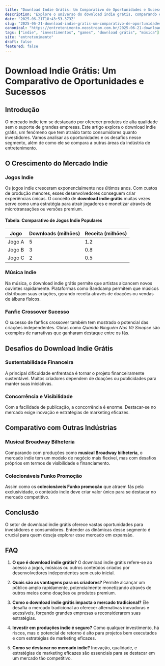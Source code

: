 ```yaml
---
title: "Download Indie Grátis: Um Comparativo de Oportunidades e Sucessos"
description: "Explore o universo do download indie grátis, comparando oportunidades, desafios e como investir de forma inteligente neste mercado promissor."
date: "2025-06-21T18:43:53.373Z"
slug: "2025-06-21-download-indie-gratis-um-comparativo-de-oportunidades-e-sucessos"
canonical: "https://entretenimento.neostream.com.br/2025-06-21-download-indie-gratis-um-comparativo-de-oportunidades-e-sucessos"
tags: ["indie", "investimentos", "games", "download grátis", "música"]
site: "entretenimento"
draft: false
featured: false
---
```


# Download Indie Grátis: Um Comparativo de Oportunidades e Sucessos

## Introdução

O mercado indie tem se destacado por oferecer produtos de alta qualidade sem o suporte de grandes empresas. Este artigo explora o download indie grátis, um fenômeno que tem atraído tanto consumidores quanto investidores. Vamos analisar as oportunidades e os desafios nesse segmento, além de como ele se compara a outras áreas da indústria de entretenimento.

## O Crescimento do Mercado Indie

### Jogos Indie

Os jogos indie cresceram exponencialmente nos últimos anos. Com custos de produção menores, esses desenvolvedores conseguem criar experiências únicas. O conceito de **download indie grátis** muitas vezes serve como uma estratégia para atrair jogadores e monetizar através de microtransações ou versões premium. 

#### Tabela: Comparativo de Jogos Indie Populares

| Jogo | Downloads (milhões) | Receita (milhões) |
|------|---------------------|-------------------|
| Jogo A | 5 | 1.2 |
| Jogo B | 3 | 0.8 |
| Jogo C | 2 | 0.5 |

### Música Indie

Na música, o download indie grátis permite que artistas alcancem novos ouvintes rapidamente. Plataformas como Bandcamp permitem que músicos distribuam suas criações, gerando receita através de doações ou vendas de álbuns físicos.

### Fanfic Crossover Sucesso

O sucesso de fanfics crossover também tem mostrado o potencial das criações independentes. Obras como *Quando Ninguém Nos Vê Sinopse* são exemplos de narrativas que ganharam destaque entre os fãs.

## Desafios do Download Indie Grátis

### Sustentabilidade Financeira

A principal dificuldade enfrentada é tornar o projeto financeiramente sustentável. Muitos criadores dependem de doações ou publicidades para manter suas iniciativas.

### Concorrência e Visibilidade

Com a facilidade de publicação, a concorrência é enorme. Destacar-se no mercado exige inovação e estratégias de marketing eficazes.

## Comparativo com Outras Indústrias

### Musical Broadway Bilheteria

Comparando com produções como **musical Broadway bilheteria**, o mercado indie tem um modelo de negócio mais flexível, mas com desafios próprios em termos de visibilidade e financiamento.

### Colecionáveis Funko Promoção

Assim como os **colecionáveis Funko promoção** que atraem fãs pela exclusividade, o conteúdo indie deve criar valor único para se destacar no mercado competitivo.

## Conclusão

O setor de download indie grátis oferece vastas oportunidades para investidores e consumidores. Entender as dinâmicas desse segmento é crucial para quem deseja explorar esse mercado em expansão.

## FAQ

1. **O que é download indie grátis?**
   O download indie grátis refere-se ao acesso a jogos, músicas ou outros conteúdos criados por desenvolvedores independentes sem custo inicial.

2. **Quais são as vantagens para os criadores?**
   Permite alcançar um público amplo rapidamente, potencialmente monetizando através de outros meios como doações ou produtos premium.

3. **Como o download indie grátis impacta o mercado tradicional?**
   Ele desafia o mercado tradicional ao oferecer alternativas inovadoras e acessíveis, forçando grandes empresas a reconsiderarem suas estratégias.

4. **Investir em produções indie é seguro?**
   Como qualquer investimento, há riscos, mas o potencial de retorno é alto para projetos bem executados e com estratégias de marketing eficazes.

5. **Como se destacar no mercado indie?**
   Inovação, qualidade, e estratégias de marketing eficazes são essenciais para se destacar em um mercado tão competitivo.